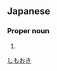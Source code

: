 ==Japanese==
{{ja-kanjitab|下|沖}}

===Proper noun===
{{ja-pos|proper|しもおき}}

# {{surname|lang=ja}}

[[Category:Japanese surnames|しもおき]]